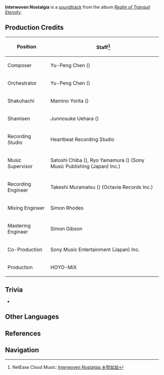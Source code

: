 {{Soundtrack Infobox
|title          =
|image          = Realm of Tranquil Eternity.png
|album          = Realm of Tranquil Eternity
|disc           = 1
|number         = 23
|featured       =
|featured2      =
|featured3      =
|featured_disc  =
|featured_disc2 =
|featured_disc3 =
|youtube_id     = 1xMRU4D9ODc
|youtube_time   = 2227
|spotify_id     = 4EJ8u6FBT6o5ga7MFUmn2k
|played_in      = Ritou
|during         = [[Ritou]]
|domain         =
|previous       = Dream of Homeland
|next           = Preparation of Matsuri
}}
'''Interwoven Nostalgia''' is a [[soundtrack]] from the album ''[[Realm of Tranquil Eternity]]''.

==Production Credits==
{| class="wikitable" style="text-align:left; height:0.5em"
! Position
! Staff<ref>NetEase Cloud Music: [https://music.163.com/#/song?id=1879108670 Interwoven Nostalgia 乡愁如丝]</ref>
|-
! Composer
| Yu-Peng Chen ({{zh|陈致逸}})
|-
! Orchestrator
| Yu-Peng Chen ({{zh|陈致逸}})
|-
! Shakuhachi
| Mamino Yorita ({{ja|寄田 真見乃}})
|-
! Shamisen
| Junnosuke Uehara ({{ja|上原 潤之助}})
|-
! Recording Studio
| Heartbeat Recording Studio
|-
! Music Supervisor
| Satoshi Chiba ({{ja|千葉 智史}}), Ryo Yamamura ({{ja|山村 涼}}) (Sony Music Publishing (Japan) Inc.)
|-
! Recording Engineer
| Takeshi Muramatsu ({{ja|村松 健}}) (Octavia Records Inc.)
|-
! Mixing Engineer
| Simon Rhodes
|-
! Mastering Engineer
| Simon Gibson
|-
! Co-Production
| Sony Music Entertainment (Japan) Inc.
|-
! Production
| HOYO-MiX
|}

==Trivia==
* {{Transclude|Separated Dream|ShogunTheme|section=1}}

==Other Languages==
{{Other Languages
|en      = Interwoven Nostalgia
|zhs     = 乡愁如丝
|zhs_rm  = Xiāngchóu Rú Sī
|zht     = 鄉愁如絲
|zht_rm  = Xiāngchóu Rú Sī
|zh_tl   = 
|ja      = 郷愁は糸の如く
|ja_rm   = Kyoushuu wa Ito no Gotoku
|ja_tl   = Thread-Like Nostalgia
|tr      = 
|tr_tl   = 
|it      = 
|it_tl   = 
}}
{{Clr}}

==References==
{{Reflist}}

==Navigation==
{{Soundtrack Navbox|Realm of Tranquil Eternity}}
